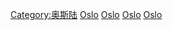 {{Commonscat|People of Oslo}}
{{Cat more|奧斯陸}}
[[Category:奥斯陆|Category:奥斯陆]]
[[Category:挪威各城市出身人物|Oslo]]
[[Category:挪威各郡人物|Oslo]]
[[Category:各首都人物|Oslo]]
[[Category:東挪威人|Oslo]]
